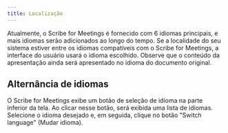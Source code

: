 ```yaml
---
title: Localização
---
```


Atualmente, o Scribe for Meetings é fornecido com 6 idiomas principais, e mais idiomas serão adicionados ao longo do tempo. Se a localidade do seu sistema estiver entre os idiomas compatíveis com o Scribe for Meetings, a interface do usuário usará o idioma escolhido. Observe que o conteúdo da apresentação ainda será apresentado no idioma do documento original.

## Alternância de idiomas

O Scribe for Meetings exibe um botão de seleção de idioma na parte inferior da tela. Ao clicar nesse botão, será exibida uma lista de idiomas. Selecione o idioma desejado e, em seguida, clique no botão "Switch language" (Mudar idioma).

